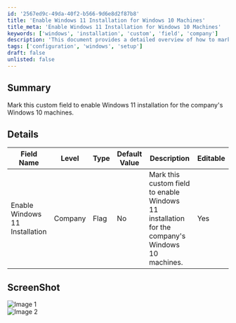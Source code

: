 ```yaml
---
id: '2567ed9c-49da-40f2-b566-9d6e8d2f87b8'
title: 'Enable Windows 11 Installation for Windows 10 Machines'
title_meta: 'Enable Windows 11 Installation for Windows 10 Machines'
keywords: ['windows', 'installation', 'custom', 'field', 'company']
description: 'This document provides a detailed overview of how to mark a custom field to enable Windows 11 installation on the company’s Windows 10 machines. It includes a table with field specifications and screenshots for better understanding.'
tags: ['configuration', 'windows', 'setup']
draft: false
unlisted: false
---
```

## Summary

Mark this custom field to enable Windows 11 installation for the company's Windows 10 machines.

## Details

| Field Name                           | Level  | Type | Default Value | Description                                                                 | Editable |
|--------------------------------------|--------|------|---------------|-----------------------------------------------------------------------------|----------|
| Enable Windows 11 Installation       | Company| Flag | No            | Mark this custom field to enable Windows 11 installation for the company's Windows 10 machines. | Yes      |

## ScreenShot

![Image 1](../../../static/img/Company---Enable-Windows-11-Installation/image_1.png)  
![Image 2](../../../static/img/Company---Enable-Windows-11-Installation/image_2.png)












